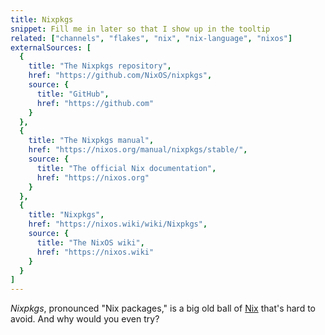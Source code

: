 ```yaml
---
title: Nixpkgs
snippet: Fill me in later so that I show up in the tooltip
related: ["channels", "flakes", "nix", "nix-language", "nixos"]
externalSources: [
  {
    title: "The Nixpkgs repository",
    href: "https://github.com/NixOS/nixpkgs",
    source: {
      title: "GitHub",
      href: "https://github.com"
    }
  },
  {
    title: "The Nixpkgs manual",
    href: "https://nixos.org/manual/nixpkgs/stable/",
    source: {
      title: "The official Nix documentation",
      href: "https://nixos.org"
    }
  },
  {
    title: "Nixpkgs",
    href: "https://nixos.wiki/wiki/Nixpkgs",
    source: {
      title: "The NixOS wiki",
      href: "https://nixos.wiki"
    }
  }
]
---
```


*Nixpkgs*, pronounced "Nix packages," is a big old ball of [Nix] that's hard to avoid. And why would you even try?

[nix]: https://nixos.org

